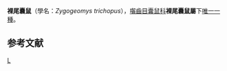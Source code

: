 {{Speciesbox
| taxon = Zygogeomys trichopus
| status = EN | status_system = IUCN3.1
| status_ref = <ref name=iucn>{{IUCN2008|assessors=Álvarez-Castañeda, S.T., Castro-Arellano, I., Lacher, T., Vázquez, E. & Arroyo-Cabrales, J. |year=2008|id=23323|title=Zygogeomys trichopus|downloaded=15 March 2009}} Database entry includes a brief justification of why this species is endangered</ref>
| binomial_authority = (Merriam, 1895)
}}

'''裸尾囊鼠'''（學名：''Zygogeomys trichopus''），[[囓齒目|囓齒目]][[囊鼠科|囊鼠科]]'''裸尾囊鼠屬'''下[[單種屬|唯一一種]]。

==参考文献==
{{reflist}}

{{Mammal-stub}}
{{Taxonbar}}
[[Category:裸尾囊鼠屬|L]]